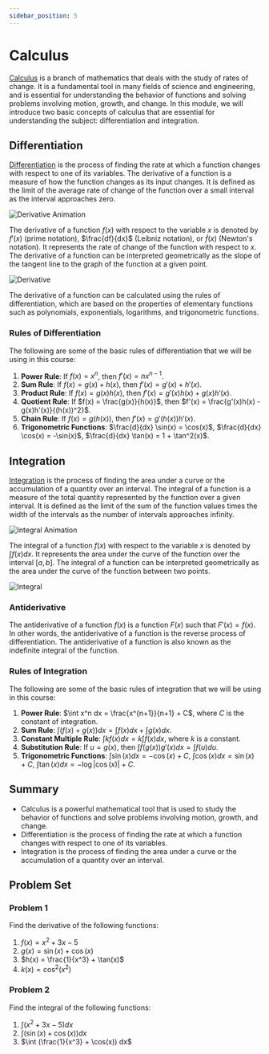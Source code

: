 ```yaml
---
sidebar_position: 5
---
```


# Calculus

[Calculus](https://en.wikipedia.org/wiki/Calculus) is a branch of mathematics that deals with the study of rates of change.
It is a fundamental tool in many fields of science and engineering, and is essential for understanding the behavior of functions and solving problems involving motion, growth, and change.
In this module, we will introduce two basic concepts of calculus that are essential for understanding the subject: differentiation and integration.

## Differentiation

[Differentiation](https://en.wikipedia.org/wiki/Derivative) is the process of finding the rate at which a function changes with respect to one of its variables.
The derivative of a function is a measure of how the function changes as its input changes.
It is defined as the limit of the average rate of change of the function over a small interval as the interval approaches zero.

![Derivative Animation](https://upload.wikimedia.org/wikipedia/commons/3/34/Sec2tan.gif)

The derivative of a function $f(x)$ with respect to the variable $x$ is denoted by $f'(x)$ (prime notation), $\frac{df}{dx}$ (Leibniz notation), or $\dot{f}(x)$ (Newton's notation).
It represents the rate of change of the function with respect to $x$.
The derivative of a function can be interpreted geometrically as the slope of the tangent line to the graph of the function at a given point.

![Derivative](https://upload.wikimedia.org/wikipedia/commons/thumb/0/05/Tangent_line_to_a_curve.svg/600px-Tangent_line_to_a_curve.svg.png)

The derivative of a function can be calculated using the rules of differentiation, which are based on the properties of elementary functions such as polynomials, exponentials, logarithms, and trigonometric functions.

### Rules of Differentiation

The following are some of the basic rules of differentiation that we will be using in this course:

1. **Power Rule**: If $f(x) = x^n$, then $f'(x) = nx^{n-1}$.
2. **Sum Rule**: If $f(x) = g(x) + h(x)$, then $f'(x) = g'(x) + h'(x)$.
3. **Product Rule**: If $f(x) = g(x)h(x)$, then $f'(x) = g'(x)h(x) + g(x)h'(x)$.
4. **Quotient Rule**: If $f(x) = \frac{g(x)}{h(x)}$, then $f'(x) = \frac{g'(x)h(x) - g(x)h'(x)}{(h(x))^2}$.
5. **Chain Rule**: If $f(x) = g(h(x))$, then $f'(x) = g'(h(x))h'(x)$.
6. **Trigonometric Functions**: $\frac{d}{dx} \sin(x) = \cos(x)$, $\frac{d}{dx} \cos(x) = -\sin(x)$, $\frac{d}{dx} \tan(x) = 1 + \tan^2(x)$.

## Integration

[Integration](https://en.wikipedia.org/wiki/Integral) is the process of finding the area under a curve or the accumulation of a quantity over an interval.
The integral of a function is a measure of the total quantity represented by the function over a given interval.
It is defined as the limit of the sum of the function values times the width of the intervals as the number of intervals approaches infinity.

![Integral Animation](https://upload.wikimedia.org/wikipedia/commons/thumb/e/e3/Riemann_Integration_and_Darboux_Lower_Sums.gif/600px-Riemann_Integration_and_Darboux_Lower_Sums.gif)

The integral of a function $f(x)$ with respect to the variable $x$ is denoted by $\int f(x) dx$.
It represents the area under the curve of the function over the interval $[a, b]$.
The integral of a function can be interpreted geometrically as the area under the curve of the function between two points.

![Integral](https://upload.wikimedia.org/wikipedia/commons/thumb/9/9f/Integral_example.svg/600px-Integral_example.svg.png)

### Antiderivative

The antiderivative of a function $f(x)$ is a function $F(x)$ such that $F'(x) = f(x)$.
In other words, the antiderivative of a function is the reverse process of differentiation.
The antiderivative of a function is also known as the indefinite integral of the function.

### Rules of Integration

The following are some of the basic rules of integration that we will be using in this course:

1. **Power Rule**: $\int x^n dx = \frac{x^{n+1}}{n+1} + C$, where $C$ is the constant of integration.
2. **Sum Rule**: $\int (f(x) + g(x)) dx = \int f(x) dx + \int g(x) dx$.
3. **Constant Multiple Rule**: $\int k f(x) dx = k \int f(x) dx$, where $k$ is a constant.
4. **Substitution Rule**: If $u = g(x)$, then $\int f(g(x)) g'(x) dx = \int f(u) du$.
5. **Trigonometric Functions**: $\int \sin(x) dx = -\cos(x) + C$, $\int \cos(x) dx = \sin(x) + C$, $\int \tan(x) dx = -\log|\cos(x)| + C$.


## Summary

- Calculus is a powerful mathematical tool that is used to study the behavior of functions and solve problems involving motion, growth, and change.
- Differentiation is the process of finding the rate at which a function changes with respect to one of its variables.
- Integration is the process of finding the area under a curve or the accumulation of a quantity over an interval.

## Problem Set

### Problem 1

Find the derivative of the following functions:

1. $f(x) = x^2 + 3x - 5$
2. $g(x) = \sin(x) + \cos(x)$
3. $h(x) = \frac{1}{x^3} + \tan(x)$
4. $k(x) = \cos^2(x^2)$

### Problem 2

Find the integral of the following functions:

1. $\int (x^2 + 3x - 5) dx$
2. $\int (\sin(x) + \cos(x)) dx$
3. $\int (\frac{1}{x^3} + \cos(x)) dx$
